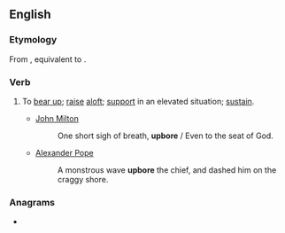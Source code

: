 ==English==

===Etymology===
From {{etyl|enm|en}} {{m|enm|upberen}}, equivalent to {{prefix|up|bear|lang=en}}.

===Verb===
{{en-verb|upbears|upbearing|upbore|upborne|past_ptc2=upbore}}

# {{lb|en|transitive}} To [[bear up]]; [[raise]] [[aloft]]; [[support]] in an elevated situation; [[sustain]].
#* [[w:John Milton|John Milton]]
#*: One short sigh of breath, '''upbore''' / Even to the seat of God.
#* [[w:Alexander Pope|Alexander Pope]]
#*: A monstrous wave '''upbore''' the chief, and dashed him on the craggy shore.

===Anagrams===
* {{anagrams|en|bear up}}